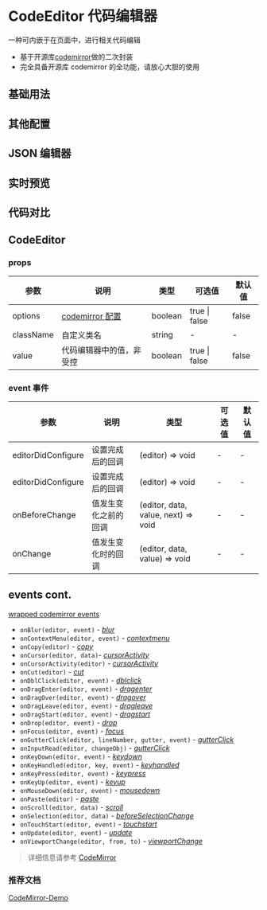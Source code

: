 # CodeEditor 代码编辑器

一种可内嵌于在页面中，进行相关代码编辑

- 基于开源库[codemirror](https://codemirror.net/index.html#description)做的二次封装
- 完全具备开源库 codemirror 的全功能，请放心大胆的使用

## 基础用法


<DemoBase />

## 其他配置


<DemoOtherConfig />

## JSON 编辑器


<Demojson />

## 实时预览


<DemoPreview />

## 代码对比


<DemoMerge />

## CodeEditor

### props

| 参数      | 说明                                                             | 类型    | 可选值        | 默认值 |
| --------- | ---------------------------------------------------------------- | ------- | ------------- | ------ |
| options   | [codemirror 配置](https://codemirror.net/doc/manual.html#config) | boolean | true \| false | false  |
| className | 自定义类名                                                       | string  | -             | -      |
| value     | 代码编辑器中的值，非受控                                         | boolean | true \| false | false  |

### event 事件

| 参数               | 说明                 | 类型                                | 可选值 | 默认值 |
| ------------------ | -------------------- | ----------------------------------- | ------ | ------ |
| editorDidConfigure | 设置完成后的回调     | (editor) => void                    | -      | -      |
| editorDidConfigure | 设置完成后的回调     | (editor) => void                    | -      | -      |
| onBeforeChange     | 值发生变化之前的回调 | (editor, data, value, next) => void | -      | -      |
| onChange           | 值发生变化时的回调   | (editor, data, value) => void       | -      | -      |

## events cont.

[wrapped codemirror events](https://codemirror.net/doc/manual.html#events)

- `onBlur(editor, event)` - _[blur](https://codemirror.net/doc/manual.html#event_blur)_
- `onContextMenu(editor, event)` - _[contextmenu](https://codemirror.net/doc/manual.html#event_dom)_
- `onCopy(editor)` - _[copy](https://codemirror.net/doc/manual.html#event_dom)_
- `onCursor(editor, data)`- _[cursorActivity](https://codemirror.net/doc/manual.html#event_doc_cursorActivity)_
- `onCursorActivity(editor)` - _[cursorActivity](https://codemirror.net/doc/manual.html#event_cursorActivity)_
- `onCut(editor)` - _[cut](https://codemirror.net/doc/manual.html#event_dom)_
- `onDblClick(editor, event)` - _[dblclick](https://codemirror.net/doc/manual.html#event_dom)_
- `onDragEnter(editor, event)` - _[dragenter](https://codemirror.net/doc/manual.html#event_dom)_
- `onDragOver(editor, event)` - _[dragover](https://codemirror.net/doc/manual.html#event_dom)_
- `onDragLeave(editor, event)` - _[dragleave](https://codemirror.net/doc/manual.html#event_dom)_
- `onDragStart(editor, event)` - _[dragstart](https://codemirror.net/doc/manual.html#event_dom)_
- `onDrop(editor, event)` - _[drop](https://codemirror.net/doc/manual.html#event_dom)_
- `onFocus(editor, event)` - _[focus](https://codemirror.net/doc/manual.html#event_focus)_
- `onGutterClick(editor, lineNumber, gutter, event)` - _[gutterClick](https://codemirror.net/doc/manual.html#event_gutterClick)_
- `onInputRead(editor, changeObj)` - _[gutterClick](https://codemirror.net/doc/manual.html#events)_
- `onKeyDown(editor, event)` - _[keydown](https://codemirror.net/doc/manual.html#event_dom)_
- `onKeyHandled(editor, key, event)` - _[keyhandled](https://codemirror.net/doc/manual.html#events)_
- `onKeyPress(editor, event)` - _[keypress](https://codemirror.net/doc/manual.html#event_dom)_
- `onKeyUp(editor, event)` - _[keyup](https://codemirror.net/doc/manual.html#event_dom)_
- `onMouseDown(editor, event)` - _[mousedown](https://codemirror.net/doc/manual.html#event_dom)_
- `onPaste(editor)` - _[paste](https://codemirror.net/doc/manual.html#event_dom)_
- `onScroll(editor, data)` - _[scroll](https://codemirror.net/doc/manual.html#event_scroll)_
- `onSelection(editor, data)` - _[beforeSelectionChange](https://codemirror.net/doc/manual.html#event_doc_beforeSelectionChange)_
- `onTouchStart(editor, event)` - _[touchstart](https://codemirror.net/doc/manual.html#event_dom)_
- `onUpdate(editor, event)` - _[update](https://codemirror.net/doc/manual.html#event_update)_
- `onViewportChange(editor, from, to)` - _[viewportChange](https://codemirror.net/doc/manual.html#event_viewportChange)_

> 详细信息请参考 [CodeMirror](https://codemirror.net/doc/manual.html#config)

### 推荐文档

[CodeMirror-Demo](https://codemirror.net/demo/)
